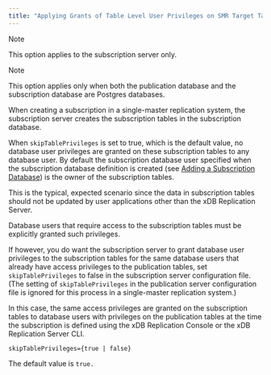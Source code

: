 ```yaml
---
title: "Applying Grants of Table Level User Privileges on SMR Target Tables"
---
```


<div id="applying_grants_of_table_level_user_privileges_on_smr" class="registered_link"></div>


<div class="note">

<div class="title">

Note

</div>

This option applies to the subscription server only.

</div>

<div class="note">

<div class="title">

Note

</div>

This option applies only when both the publication database and the subscription database are Postgres databases.

</div>

When creating a subscription in a single-master replication system, the subscription server creates the subscription tables in the subscription database.

When `skipTablePrivileges` is set to true, which is the default value, no database user privileges are granted on these subscription tables to any database user. By default the subscription database user specified when the subscription database definition is created (see [Adding a Subscription Database](../../../05_smr_operation/03_creating_subscription/#adding_subscription_database)) is the owner of the subscription tables.

This is the typical, expected scenario since the data in subscription tables should not be updated by user applications other than the xDB Replication Server.

Database users that require access to the subscription tables must be explicitly granted such privileges.

If however, you do want the subscription server to grant database user privileges to the subscription tables for the same database users that already have access privileges to the publication tables, set `skipTablePrivileges` to false in the subscription server configuration file. (The setting of `skipTablePrivileges` in the publication server configuration file is ignored for this process in a single-master replication system.)

In this case, the same access privileges are granted on the subscription tables to database users with privileges on the publication tables at the time the subscription is defined using the xDB Replication Console or the xDB Replication Server CLI.

`skipTablePrivileges={true | false}`

The default value is `true.`
